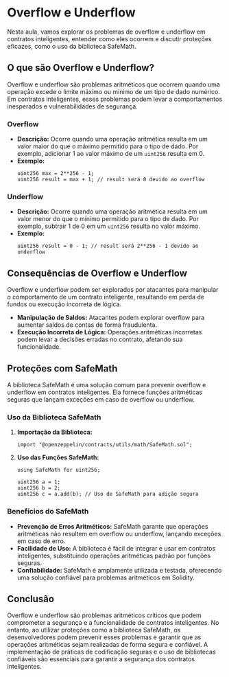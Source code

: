 # Overflow e Underflow

Nesta aula, vamos explorar os problemas de overflow e underflow em contratos inteligentes, entender como eles ocorrem e discutir proteções eficazes, como o uso da biblioteca SafeMath.

## O que são Overflow e Underflow?

Overflow e underflow são problemas aritméticos que ocorrem quando uma operação excede o limite máximo ou mínimo de um tipo de dado numérico. Em contratos inteligentes, esses problemas podem levar a comportamentos inesperados e vulnerabilidades de segurança.

### Overflow

- **Descrição:** Ocorre quando uma operação aritmética resulta em um valor maior do que o máximo permitido para o tipo de dado. Por exemplo, adicionar 1 ao valor máximo de um `uint256` resulta em 0.
- **Exemplo:**
  ```solidity
  uint256 max = 2**256 - 1;
  uint256 result = max + 1; // result será 0 devido ao overflow
  ```

### Underflow

- **Descrição:** Ocorre quando uma operação aritmética resulta em um valor menor do que o mínimo permitido para o tipo de dado. Por exemplo, subtrair 1 de 0 em um `uint256` resulta no valor máximo.
- **Exemplo:**
  ```solidity
  uint256 result = 0 - 1; // result será 2**256 - 1 devido ao underflow
  ```

## Consequências de Overflow e Underflow

Overflow e underflow podem ser explorados por atacantes para manipular o comportamento de um contrato inteligente, resultando em perda de fundos ou execução incorreta de lógica.

- **Manipulação de Saldos:** Atacantes podem explorar overflow para aumentar saldos de contas de forma fraudulenta.
- **Execução Incorreta de Lógica:** Operações aritméticas incorretas podem levar a decisões erradas no contrato, afetando sua funcionalidade.

## Proteções com SafeMath

A biblioteca SafeMath é uma solução comum para prevenir overflow e underflow em contratos inteligentes. Ela fornece funções aritméticas seguras que lançam exceções em caso de overflow ou underflow.

### Uso da Biblioteca SafeMath

1. **Importação da Biblioteca:**

   ```solidity
   import "@openzeppelin/contracts/utils/math/SafeMath.sol";
   ```

2. **Uso das Funções SafeMath:**

   ```solidity
   using SafeMath for uint256;

   uint256 a = 1;
   uint256 b = 2;
   uint256 c = a.add(b); // Uso de SafeMath para adição segura
   ```

### Benefícios do SafeMath

- **Prevenção de Erros Aritméticos:** SafeMath garante que operações aritméticas não resultem em overflow ou underflow, lançando exceções em caso de erro.
- **Facilidade de Uso:** A biblioteca é fácil de integrar e usar em contratos inteligentes, substituindo operações aritméticas padrão por funções seguras.
- **Confiabilidade:** SafeMath é amplamente utilizada e testada, oferecendo uma solução confiável para problemas aritméticos em Solidity.

## Conclusão

Overflow e underflow são problemas aritméticos críticos que podem comprometer a segurança e a funcionalidade de contratos inteligentes. No entanto, ao utilizar proteções como a biblioteca SafeMath, os desenvolvedores podem prevenir esses problemas e garantir que as operações aritméticas sejam realizadas de forma segura e confiável. A implementação de práticas de codificação seguras e o uso de bibliotecas confiáveis são essenciais para garantir a segurança dos contratos inteligentes.
